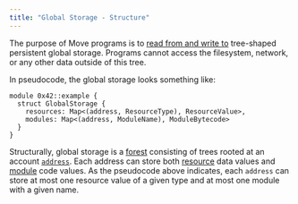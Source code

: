 ```yaml
---
title: "Global Storage - Structure"
---
```


The purpose of Move programs is to [read from and write to](../../../../build/smart-contracts/book/global-storage-operators) tree-shaped persistent global storage. Programs cannot access the filesystem, network, or any other data outside of this tree.

In pseudocode, the global storage looks something like:

```move
module 0x42::example {
  struct GlobalStorage {
    resources: Map<(address, ResourceType), ResourceValue>,
    modules: Map<(address, ModuleName), ModuleBytecode>
  }
}
```

Structurally, global storage is a [forest](https://en.wikipedia.org/wiki/Tree_\(graph_theory\)) consisting of trees rooted at an account [`address`](../../../../build/smart-contracts/book/address). Each address can store both [resource](../../../../build/smart-contracts/book/structs-and-resources) data values and [module](../../../../build/smart-contracts/book/modules-and-scripts) code values. As the pseudocode above indicates, each `address` can store at most one resource value of a given type and at most one module with a given name.
